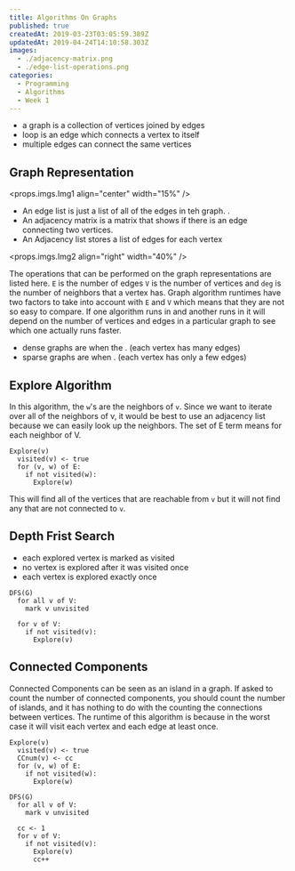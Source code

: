 ```yaml
---
title: Algorithms On Graphs
published: true
createdAt: 2019-03-23T03:05:59.389Z
updatedAt: 2019-04-24T14:10:58.303Z
images:
  - ./adjacency-matrix.png
  - ./edge-list-operations.png
categories:
  - Programming
  - Algorithms
  - Week 1
---
```



- a graph is a collection of vertices joined by edges
- loop is an edge which connects a vertex to itself
- multiple edges can connect the same vertices

## Graph Representation

<props.imgs.Img1 align="center" width="15%" />

- An edge list is just a list of all of the edges in teh graph. <M i="edges = (A, B), (A, C),(A, D)..."/>.
- An adjacency matrix is a matrix that shows if there is an edge connecting two vertices.
- An Adjacency list stores a list of edges for each vertex

<props.imgs.Img2 align="right" width="40%" />

The operations that can be performed on the graph representations are listed here. `E` is the number of edges `V` is the
number of vertices and `deg` is the number of neighbors that a vertex has. Graph algorithm runtimes have two factors to
take into account with `E` and `V` which means that they are not so easy to compare. If one algorithm
runs in <M i="O(|E|)" /> and another runs in <M i="O(|V|^{3/2})" /> it will depend on the number of
vertices and edges in a particular graph to see which one actually runs faster.

- dense graphs are when the <M i="|E| \approx |V|^2" />. (each vertex has many edges)
- sparse graphs are when <M i="|E| \approx |V|"/>. (each vertex has only a few edges)

## Explore Algorithm

In this algorithm, the `w`'s are the neighbors of `v`. Since we want to iterate over all of the neighbors of v, it would
be best to use an adjacency list because we can easily look up the neighbors. The set of E term means for each neighbor
of V.

```text
Explore(v)
  visited(v) <- true
  for (v, w) of E:
    if not visited(w):
      Explore(w)
```

This will find all of the vertices that are reachable from `v` but it will not find any that are not connected to `v`.

## Depth Frist Search

- each explored vertex is marked as visited
- no vertex is explored after it was visited once
- each vertex is explored exactly once

```text
DFS(G)
  for all v of V:
    mark v unvisited

  for v of V:
    if not visited(v):
      Explore(v)
```

## Connected Components

Connected Components can be seen as an island in a graph. If asked to count the number of connected components, you
should count the number of islands, and it has nothing to do with the counting the connections between vertices. The
runtime of this algorithm is <M i="O(|V| + |E|)" /> because in the worst case it will visit each vertex and
each edge at least once.

```text
Explore(v)
  visited(v) <- true
  CCnum(v) <- cc
  for (v, w) of E:
    if not visited(w):
      Explore(w)
```

```text
DFS(G)
  for all v of V:
    mark v unvisited

  cc <- 1
  for v of V:
    if not visited(v):
      Explore(v)
      cc++
```
